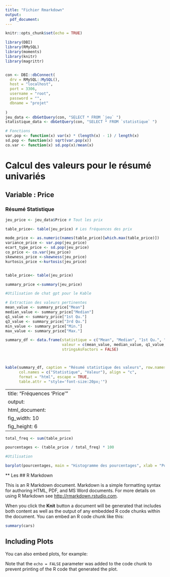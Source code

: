 ---
title: "Fichier Rmarkdown"
output: 
  pdf_document:
---

```{r setup, include=FALSE}
knitr::opts_chunk$set(echo = TRUE)

library(DBI)
library(RMySQL)
library(moments)
library(knitr)
library(magrittr)


con <- DBI::dbConnect(
  drv = RMySQL::MySQL(),
  host = "localhost", 
  port = 3306, 
  username = "root", 
  password = "", 
  dbname = "projet"
  
)
jeu_data <- dbGetQuery(con, "SELECT * FROM `jeu` ")
statistique_data <- dbGetQuery(con, "SELECT * FROM `statistique` ")

# Fonctions 
var.pop <- function(x) var(x) * (length(x) - 1) / length(x)
sd.pop <- function(x) sqrt(var.pop(x))
co.var <- function(x) sd.pop(x)/mean(x)
```

# Calcul des valeurs pour le résumé univariés {.label:s-intro}

## Variable : Price

### Résumé Statistique

```{r, }
jeu_price <- jeu_data$Price # Tout les prix

table_price<- table(jeu_price) # Les fréquences des prix 

mode_price <- as.numeric(names(table_price)[which.max(table_price)])
variance_price <- var.pop(jeu_price)
ecart_type_price <- sd.pop(jeu_price)
co_price <- co.var(jeu_price)
skewness_price <-skewness(jeu_price)
kurtosis_price <-kurtosis(jeu_price)


table_price<- table(jeu_price)

summary_price <-summary(jeu_price)

#Utilisation de chat gpt pour le Kable

# Extraction des valeurs pertinentes
mean_value <- summary_price["Mean"]
median_value <- summary_price["Median"]
q1_value <- summary_price["1st Qu."]
q3_value <- summary_price["3rd Qu."]
min_value <- summary_price["Min."]
max_value <- summary_price["Max."]

summary_df <- data.frame(statistique = c("Mean", "Median", "1st Qu.", "3rd Qu.", "Min.", "Max.", "Mode", "Variance", "Ecart-type", "Coefficient de variation", "Skewness", "Kurtosis"),
                         valeur = c(mean_value, median_value, q1_value, q3_value, min_value, max_value, mode_price, variance_price, ecart_type_price, co_price, skewness_price, kurtosis_price),
                         stringsAsFactors = FALSE)



kable(summary_df, caption = "Résumé statistique des valeurs", row.names = FALSE, digits = 2, 
      col.names = c("Statistique", "Valeur"), align = "c", 
      format = "html", escape = TRUE, 
      table.attr = "style='font-size:20px;'")
```

---
title: "Fréquences 'Price'"
output: 
  html_document:
    fig_width: 10
    fig_height: 6
---

```{r}

total_freq <- sum(table_price)

pourcentages <- (table_price / total_freq) * 100

#Utilisation 

barplot(pourcentages, main = "Histogramme des pourcentages", xlab = "Pourcentage", ylab = "Fréquence", ylim = c(0, 100))


```

\*\* Les \## R Markdown

This is an R Markdown document. Markdown is a simple formatting syntax for authoring HTML, PDF, and MS Word documents. For more details on using R Markdown see <http://rmarkdown.rstudio.com>.

When you click the **Knit** button a document will be generated that includes both content as well as the output of any embedded R code chunks within the document. You can embed an R code chunk like this:

```{r cars}
summary(cars)
```

## Including Plots

You can also embed plots, for example:

Note that the `echo = FALSE` parameter was added to the code chunk to prevent printing of the R code that generated the plot.
